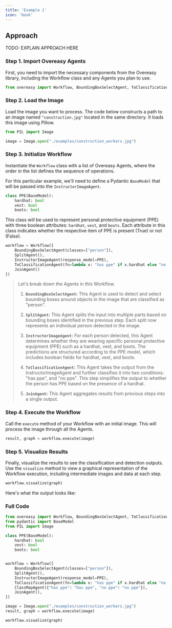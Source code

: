 ```yaml
---
title: 'Example 1'
icon: 'book'
---
```


## Approach

TODO: EXPLAIN APPROACH HERE

### **Step 1. Import Overeasy Agents**

First, you need to import the necessary components from the Overeasy library, including the Workflow class and any Agents you plan to use. 

```python workflow.py
from overeasy import Workflow, BoundingBoxSelectAgent, ToClassificationAgent, JoinAgent, SplitAgent, InstructorImageAgent, ClassMapAgent
```

### **Step 2. Load the Image**

Load the image you want to process. The code below constructs a path to an image named `"construction.jpg"` located in the same directory. It loads this image using Pillow.

```python workflow.py
from PIL import Image

image = Image.open("./examples/construction_workers.jpg")
```

### **Step 3. Initialize Workflow**

Instantiate the `Workflow` class with a list of Overeasy Agents, where the order in the list defines the sequence of operations.

For this particular example, we'll need to define a Pydantic `BaseModel` that will be passed into the `InstructorImageAgent`.
```python example.py
class PPE(BaseModel):
    hardhat: bool
    vest: bool
    boots: bool
```

This class will be used to represent personal protective equipment (PPE) with three boolean attributes: `hardhat`, `vest`, and `boots`. Each attribute in this class indicates whether the respective item of PPE is present (True) or not (False).

```python example.py
workflow = Workflow([
    BoundingBoxSelectAgent(classes=["person"]),
    SplitAgent(),
    InstructorImageAgent(response_model=PPE),
    ToClassificationAgent(fn=lambda x: "has ppe" if x.hardhat else "no ppe"),
    JoinAgent()
])
```

> Let's break down the Agents in this Workflow.
> 
> 1. **`BoundingBoxSelectAgent`:** This Agent is used to detect and select bounding boxes around objects in the image that are classified as "person".
> 
> 2. **`SplitAgent`:** This Agent splits the input into multiple parts based on bounding boxes identified in the previous step. Each split now represents an individual person detected in the image.
> 
> 3. **`InstructorImageAgent`:** For each person detected, this Agent determines whether they are wearing specific personal protective equipment (PPE) such as a hardhat, vest, and boots. The predictions are structured according to the PPE model, which includes boolean fields for hardhat, vest, and boots.
> 
> 4. **`ToClassificationAgent`:** This Agent takes the output from the InstructorImageAgent and further classifies it into two conditions: "has ppe", and "no ppe". This step simplifies the output to whether the person has PPE based on the presence of a hardhat. 
> 
> 5. **`JoinAgent`:** This Agent aggregates results from previous steps into a single output.

### **Step 4. Execute the Workflow**

Call the `execute` method of your Workflow with an initial image. This will process the image through all the Agents.

```python workflow.py
result, graph = workflow.execute(image)
```

### **Step 5. Visualize Results**

Finally, visualize the results to see the classification and detection outputs. Use the `visualize` method to view a graphical representation of the Workflow execution, including intermediate images and data at each step.

```python workflow.py
workflow.visualize(graph)
```

Here's what the output looks like:



### Full Code

```python workflow.py
from overeasy import Workflow, BoundingBoxSelectAgent, ToClassificationAgent, JoinAgent, SplitAgent, InstructorImageAgent, ClassMapAgent
from pydantic import BaseModel
from PIL import Image

class PPE(BaseModel):
    hardhat: bool
    vest: bool
    boots: bool


workflow = Workflow([
    BoundingBoxSelectAgent(classes=["person"]),
    SplitAgent(),
    InstructorImageAgent(response_model=PPE),
    ToClassificationAgent(fn=lambda x: "has ppe" if x.hardhat else "no ppe"),
    ClassMapAgent({"has ppe": "has ppe", "no ppe": "no ppe"}),
    JoinAgent(),
])

image = Image.open("./examples/construction_workers.jpg")
result, graph = workflow.execute(image)

workflow.visualize(graph)
```